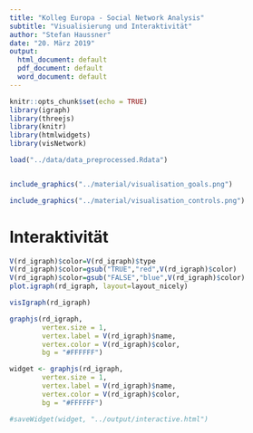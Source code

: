 ```yaml
---
title: "Kolleg Europa - Social Network Analysis"
subtitle: "Visualisierung und Interaktivität"
author: "Stefan Haussner"
date: "20. März 2019"
output:
  html_document: default
  pdf_document: default
  word_document: default
---
```


```r
knitr::opts_chunk$set(echo = TRUE)
library(igraph)
library(threejs)
library(knitr)
library(htmlwidgets)
library(visNetwork)
```

```r
load("../data/data_preprocessed.Rdata")


include_graphics("../material/visualisation_goals.png")

include_graphics("../material/visualisation_controls.png")
```

# Interaktivität

```r
V(rd_igraph)$color=V(rd_igraph)$type
V(rd_igraph)$color=gsub("TRUE","red",V(rd_igraph)$color)
V(rd_igraph)$color=gsub("FALSE","blue",V(rd_igraph)$color)
plot.igraph(rd_igraph, layout=layout_nicely)

visIgraph(rd_igraph)
```

```r
graphjs(rd_igraph,
        vertex.size = 1,
        vertex.label = V(rd_igraph)$name,
        vertex.color = V(rd_igraph)$color,
        bg = "#FFFFFF")

widget <- graphjs(rd_igraph,
        vertex.size = 1,
        vertex.label = V(rd_igraph)$name,
        vertex.color = V(rd_igraph)$color,
        bg = "#FFFFFF")

#saveWidget(widget, "../output/interactive.html")
```


